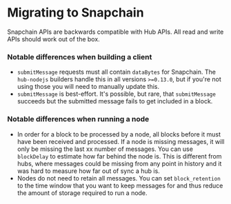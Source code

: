 # Migrating to Snapchain

Snapchain APIs are backwards compatible with Hub APIs. All read and write APIs should work out of the box. 

### Notable differences when building a client 
- `submitMessage` requests must all contain `dataBytes` for Snapchain. The `hub-nodejs` builders handle this in all versions `>=0.13.0`, but if you're not using those you will need to manually update this. 
- `submitMessage` is best-effort. It's possible, but rare, that `submitMessage` succeeds but the submitted message fails to get included in a block. 

### Notable differences when running a node 
- In order for a block to be processed by a node, all blocks before it must have been received and processed. If a node is missing messages, it will only be missing the last xx number of messages. You can use `blockDelay` to estimate how far behind the node is. This is different from hubs, where messages could be missing from any point in history and it was hard to measure how far out of sync a hub is. 
- Nodes do not need to retain all messages. You can set `block_retention` to the time window that you want to keep messages for and thus reduce the amount of storage required to run a node. 